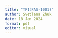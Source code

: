 ```yaml
---
title: "TP1(FAS-1001)"
author: Svetlana Zhuk
date: 18 Jan 2024 
format: pdf
editor: visual
---
```


